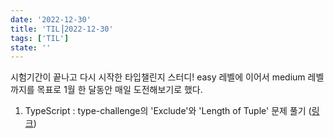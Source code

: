 ```yaml
---
date: '2022-12-30'
title: 'TIL⎟2022-12-30'
tags: ['TIL']
state: ''
---
```


시험기간이 끝나고 다시 시작한 타입챌린지 스터디! 
easy 레벨에 이어서 medium 레벨까지를 목표로 1월 한 달동안 매일 도전해보기로 했다.

1. TypeScript : type-challenge의 'Exclude'와 'Length of Tuple' 문제 풀기 ([링크](https://github.com/Jihyenanum-Laboratory/JLab-1-Type-Challenge/pull/8))